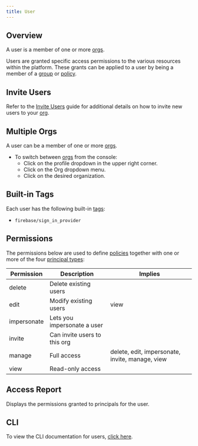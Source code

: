 ```yaml
---
title: User
---
```


## Overview

A user is a member of one or more [orgs](org).

Users are granted specific access permissions to the various resources within the platform. These grants can be applied to a user by being a member of a [group](group) or [policy](policy).

## Invite Users

Refer to the [Invite Users](/guides/configure-resources/invite-users) guide for additional details on how to invite new users to your [org](org).

## Multiple Orgs

A user can be a member of one or more [orgs](org).

- To switch between [orgs](org) from the console:
  - Click on the profile dropdown in the upper right corner.
  - Click on the Org dropdown menu.
  - Click on the desired organization.

## Built-in Tags

Each user has the following built-in [tags](misc#tags):

- `firebase/sign_in_provider`

## Permissions

The permissions below are used to define [policies](policy) together with one or more of the four
[principal types](/concepts/principal_types):

| Permission  | Description                  | Implies                                         |
| ----------- | ---------------------------- | ----------------------------------------------- |
| delete      | Delete existing users        |                                                 |
| edit        | Modify existing users        | view                                            |
| impersonate | Lets you impersonate a user  |                                                 |
| invite      | Can invite users to this org |                                                 |
| manage      | Full access                  | delete, edit, impersonate, invite, manage, view |
| view        | Read-only access             |                                                 |

## Access Report

Displays the permissions granted to principals for the user.

## CLI

To view the CLI documentation for users, [click here](cli#user).
